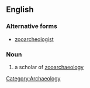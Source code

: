 ==English==

===Alternative forms===
*[[zooarcheologist]]

===Noun===
{{en-noun}}

# a scholar of [[zooarchaeology]]

[[Category:Archaeology]]